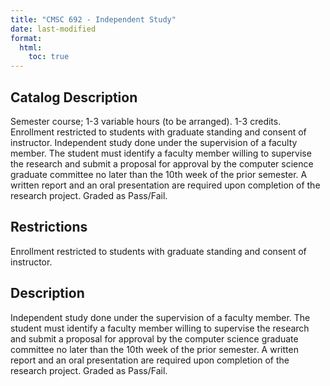 ```yaml
---
title: "CMSC 692 - Independent Study"
date: last-modified
format:
  html:
    toc: true
---
```


## Catalog Description

Semester course; 1-3 variable hours (to be arranged). 1-3 credits. Enrollment restricted to students with graduate standing and consent of instructor. Independent study done under the supervision of a faculty member. The student must identify a faculty member willing to supervise the research and submit a proposal for approval by the computer science graduate committee no later than the 10th week of the prior semester. A written report and an oral presentation are required upon completion of the research project. Graded as Pass/Fail.


## Restrictions
 
Enrollment restricted to students with graduate standing and consent of instructor.

## Description

Independent study done under the supervision of a faculty member. The student must identify a faculty member willing to supervise the research and submit a proposal for approval by the computer science graduate committee no later than the 10th week of the prior semester. A written report and an oral presentation are required upon completion of the research project. Graded as Pass/Fail.


